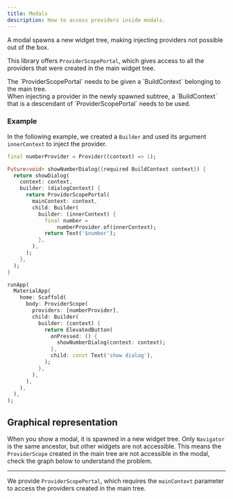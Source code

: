 ```yaml
---
title: Modals
description: How to access providers inside modals.
---
```


A modal spawns a new widget tree, making injecting providers not possible out of the box.

This library offers `ProviderScopePortal`, which gives access to all the providers that were created in the main widget tree.

<Aside>
  The `ProviderScopePortal` needs to be given a `BuildContext` belonging to the main tree.
</Aside>

<Aside>
  When injecting a provider in the newly spawned subtree, a `BuildContext` that is a descendant of `ProviderScopePortal` needs to be used.
</Aside>

### Example

In the following example, we created a `Builder` and used its argument `innerContext` to inject the provider.

```dart
final numberProvider = Provider((context) => 1);

Future<void> showNumberDialog({required BuildContext context}) {
  return showDialog(
    context: context,
    builder: (dialogContext) {
      return ProviderScopePortal(
        mainContext: context,
        child: Builder(
          builder: (innerContext) {
            final number =
                numberProvider.of(innerContext);
            return Text('$number');
          },
        ),
      );
    },
  );
}

runApp(
  MaterialApp(
    home: Scaffold(
      body: ProviderScope(
        providers: [numberProvider],
        child: Builder(
          builder: (context) {
            return ElevatedButton(
              onPressed: () {
                showNumberDialog(context: context);
              },
              child: const Text('show dialog'),
            );
          },
        ),
      ),
    ),
  ),
);
```

## Graphical representation

When you show a modal, it is spawned in a new widget tree.
Only `Navigator` is the same ancestor, but other widgets are not accessible.
This means the `ProviderScope` created in the main tree are not accessible in the modal, check the graph below to understand the problem.

<ThemeImage src="/provider-scope-portal-exception.svg" darkSrc="/provider-scope-portal-exception_dark.svg" alt="Graphical representation of provider scope portal exception"/>

---

We provide `ProviderScopePortal`, which requires the `mainContext` parameter to access the providers created in the main tree.

<ThemeImage src="/provider-scope-portal.svg" darkSrc="/provider-scope-portal_dark.svg" alt="Graphical representation of provider scope portal"/>
